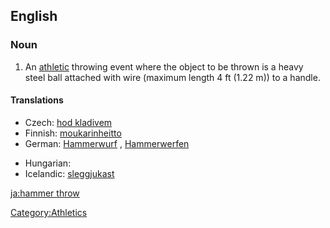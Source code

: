 ==English==
{{wikipedia}}
===Noun===
{{en-noun|-|sg=[[hammer]] [[throw]]}}

# An [[athletic]] throwing event where the object to be thrown is a heavy steel ball attached with wire (maximum length 4 ft (1.22 m)) to a handle.

====Translations====
{{trans-top|athletic event where a heavy steel ball with a handle attached is thrown}}
* Czech: [[hod kladivem]] {{m}}
*Finnish: [[moukarinheitto]]
*German: [[Hammerwurf]] {{m}}, [[Hammerwerfen]] {{n}}
{{trans-mid}}
* Hungarian: {{t|hu|kalapácsvetés}}
*Icelandic: [[sleggjukast]] {{n}}
{{trans-bottom}}

[[Category:Athletics]]

[[ja:hammer throw]]